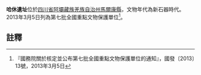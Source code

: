 {{msg:四川省文物保護單位
|名稱 = 哈休遺址
|編號 = 404
|圖片 = 
|級別 = 107
|分類 = 
|時代 = 新石器時代
|地点 = [[四川省|四川省]][[阿壩藏族羌族自治州|阿壩藏族羌族自治州]][[馬爾康縣|馬爾康縣]]
|坐標 =
|登錄 = 2013年3月5日
}}
'''哈休遺址'''位於[[四川省|四川省]][[阿壩藏族羌族自治州|阿壩藏族羌族自治州]][[馬爾康縣|馬爾康縣]]，文物年代為新石器時代。2013年3月5日列為第七批全國重點文物保護單位<ref>『國務院關於核定並公布第七批全國重點文物保護單位的通知』，國發〔2013〕13號，2013年3月5日</ref>。
==註釋==
{{reflist}}
{{文物保護單位小作品}}
{{四川全國重點文物保護單位}}